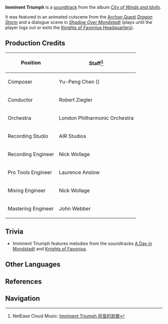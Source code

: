 {{Soundtrack Infobox
|title          =
|image          = City of Winds and Idylls.png
|album          = City of Winds and Idylls
|disc           = 1
|number         = 25
|featured       =
|featured2      =
|featured3      =
|featured_disc  =
|featured_disc2 =
|featured_disc3 =
|youtube_id     = AALrH26HAmw
|youtube_time   = 1927
|spotify_id     = 7u4j2XitxK7Bfwvdw832WP
|played_in      = Prologue
|during         = Animated cutscene in [[Shadow Over Mondstadt]], dialogue scene in [[Shadow Over Mondstadt]]
|domain         =
|previous       = Tender Strength
|next           = Beckoning (Genshin Impact Main Theme Var.)
}}
'''Imminent Triumph''' is a [[soundtrack]] from the album ''[[City of Winds and Idylls]]''.

It was featured in an animated cutscene from the [[Archon Quest]] ''[[Dragon Storm]]'' and a dialogue scene in ''[[Shadow Over Mondstadt]]'' (plays until the player logs out or exits the [[Knights of Favonius Headquarters]]).

==Production Credits==
{| class="wikitable" style="text-align:left; height:0.5em"
! Position
! Staff<ref>NetEase Cloud Music: [https://music.163.com/#/song?id=1481392254 Imminent Triumph 将至的凯歌]</ref>
|-
! Composer
| Yu-Peng Chen ({{Lang|zh=陈致逸|mini=1}})
|-
! Conductor
| Robert Ziegler
|-
! Orchestra
| London Philharmonic Orchestra
|-
! Recording Studio
| AIR Studios
|-
! Recording Engineer
| Nick Wollage
|-
! Pro Tools Engineer
| Laurence Anslow
|-
! Mixing Engineer
| Nick Wollage
|-
! Mastering Engineer
| John Webber
|}

==Trivia==
* Imminent Triumph features melodies from the soundtracks [[A Day in Mondstadt]] and [[Knights of Favonius (Soundtrack)|Knights of Favonius]].

==Other Languages==
{{Other Languages
|default_hidden = 1
|en      = Imminent Triumph
|zhs     = 将至的凯歌
|zhs_rm  = Jiāngzhì de Kǎigē
|zht     = 將至的凱歌
|zht_rm  = Jiāngzhì de Kǎigē
|ja      = 差し迫う勝利の歌
|ja_rm   = Sashisemaru Shouri no Uta{{Assumed}}
}}

==References==
{{Reflist}}

==Navigation==
{{Soundtrack Navbox|City of Winds and Idylls}}